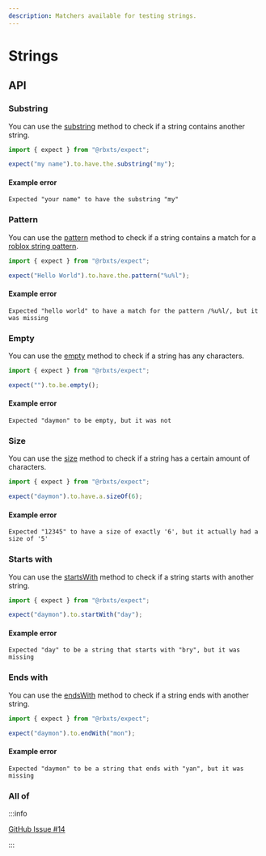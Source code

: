 ```yaml
---
description: Matchers available for testing strings.
---
```


# Strings

## API

### Substring

You can use the [substring](/docs/api/expect.assertion.substring.md) method to check if a string contains another
string.

```ts
import { expect } from "@rbxts/expect";

expect("my name").to.have.the.substring("my");
```

#### Example error

```logs
Expected "your name" to have the substring "my"
```

### Pattern

You can use the [pattern](/docs/api/expect.assertion.pattern.md) method to check if a string contains a match for a
[roblox string pattern](https://create.roblox.com/docs/luau/strings#string-pattern-reference).

```ts
import { expect } from "@rbxts/expect";

expect("Hello World").to.have.the.pattern("%u%l");
```

#### Example error

```logs
Expected "hello world" to have a match for the pattern /%u%l/, but it was missing
```

### Empty

You can use the [empty](/docs/api/expect.assertion.empty.md) method to check if a string has any characters.

```ts
import { expect } from "@rbxts/expect";

expect("").to.be.empty();
```

#### Example error

```logs
Expected "daymon" to be empty, but it was not
```

### Size

You can use the [size](/docs/api/expect.assertion.size.md) method to check if a string has a certain amount of
characters.

```ts
import { expect } from "@rbxts/expect";

expect("daymon").to.have.a.sizeOf(6);
```

#### Example error

```logs
Expected "12345" to have a size of exactly '6', but it actually had a size of '5'
```

### Starts with

You can use the [startsWith](/docs/api/expect.assertion.startwith_1.md) method to check if a string starts with another
string.

```ts
import { expect } from "@rbxts/expect";

expect("daymon").to.startWith("day");
```

#### Example error

```logs
Expected "day" to be a string that starts with "bry", but it was missing
```

### Ends with

You can use the [endsWith](/docs/api/expect.assertion.endwith_1.md) method to check if a string ends with another
string.

```ts
import { expect } from "@rbxts/expect";

expect("daymon").to.endWith("mon");
```

#### Example error

```logs
Expected "daymon" to be a string that ends with "yan", but it was missing
```

### All of

:::info

[GitHub Issue #14](https://github.com/daymxn/rbxts-expect/issues/14)

:::
